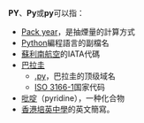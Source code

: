 '''PY'''、'''Py'''或'''py'''可以指：

* [[Pack_year|Pack year]]，是抽煙量的計算方式
* [[Python|Python]]編程語言的副檔名
* [[蘇里南航空|蘇利南航空]]的IATA代碼
*[[巴拉圭|巴拉圭]]
**[[.py|.py]]，巴拉圭的顶级域名
**[[ISO_3166-1二位字母代码|ISO 3166-1]]国家代码
* [[吡啶|吡啶]]（pyridine），一种化合物
* [[香港培英中學|香港培英中學]]的英文簡寫。
{{消歧义|Cat=二字拉丁字母缩写消歧义}}